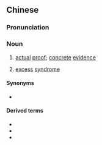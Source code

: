 {{also|实证}}
==Chinese==
{{zh-forms|s=实证}}

===Pronunciation===
{{zh-pron
|m=shízhèng
|c=sat6 zing3
|mn=si̍t-chèng
|cat=n
}}

===Noun===
{{zh-noun}}

# [[actual]] [[proof]]; [[concrete]] [[evidence]]
# {{lb|zh|Chinese medicine}} [[excess]] [[syndrome]]

====Synonyms====
* {{sense|excess syndrome}} {{zh-l|實症}}

====Derived terms====
* {{zh-l|法實證論}}
* {{zh-l|實證法學}}
* {{zh-l|實證主義}}